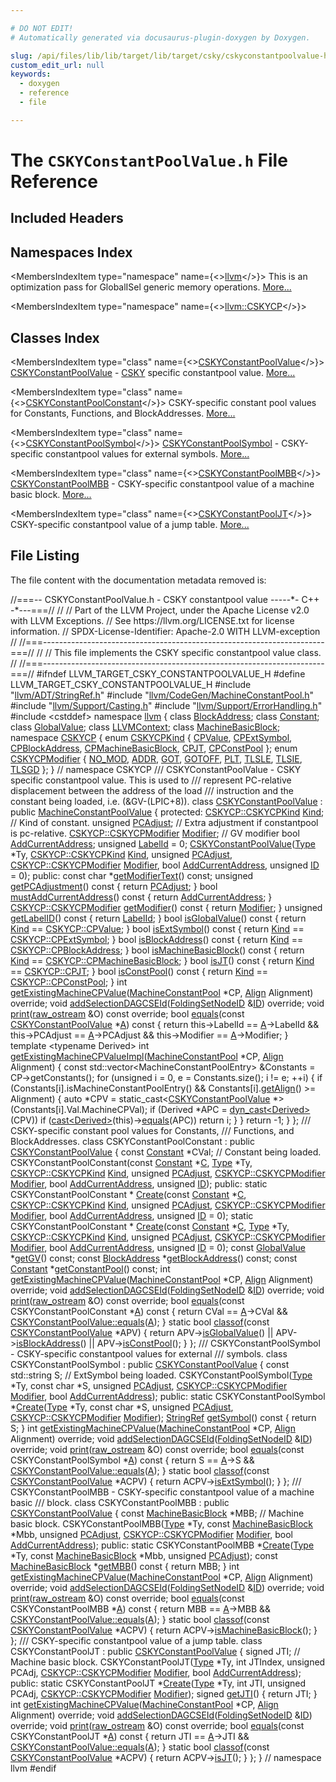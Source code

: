 ```yaml
---

# DO NOT EDIT!
# Automatically generated via docusaurus-plugin-doxygen by Doxygen.

slug: /api/files/lib/lib/target/lib/target/csky/cskyconstantpoolvalue-h
custom_edit_url: null
keywords:
  - doxygen
  - reference
  - file

---
```





# The `CSKYConstantPoolValue.h` File Reference

<DoxygenPage pluginConfig={pluginConfig}>



## Included Headers

<IncludesList>
<IncludesListItem
  filePath="llvm/ADT/StringRef.h"
  permalink="/docs/api/files/include/include/llvm/include/llvm/adt/stringref-h"
  isLocal="true" />
<IncludesListItem
  filePath="llvm/CodeGen/MachineConstantPool.h"
  permalink="/docs/api/files/include/include/llvm/include/llvm/codegen/machineconstantpool-h"
  isLocal="true" />
<IncludesListItem
  filePath="llvm/Support/Casting.h"
  permalink="/docs/api/files/include/include/llvm/include/llvm/support/casting-h"
  isLocal="true" />
<IncludesListItem
  filePath="llvm/Support/ErrorHandling.h"
  permalink="/docs/api/files/include/include/llvm/include/llvm/support/errorhandling-h"
  isLocal="true" />
<IncludesListItem
  filePath="cstddef"
  permalink=""
  isLocal="false" />
</IncludesList>

## Namespaces Index

<MembersIndex>

<MembersIndexItem
  type="namespace"
  name={<><a href="/docs/api/namespaces/llvm">llvm</a></>}>
This is an optimization pass for GlobalISel generic memory operations. <a href="/docs/api/namespaces/llvm/#details">More...</a>
</MembersIndexItem>

<MembersIndexItem
  type="namespace"
  name={<><a href="/docs/api/namespaces/llvm/cskycp">llvm::CSKYCP</a></>}>
</MembersIndexItem>

</MembersIndex>

## Classes Index

<MembersIndex>

<MembersIndexItem
  type="class"
  name={<><a href="/docs/api/classes/llvm/cskyconstantpoolvalue">CSKYConstantPoolValue</a></>}>
<a href="/docs/api/classes/llvm/cskyconstantpoolvalue">CSKYConstantPoolValue</a> - <a href="/docs/api/namespaces/llvm/csky">CSKY</a> specific constantpool value. <a href="/docs/api/classes/llvm/cskyconstantpoolvalue/#details">More...</a>
</MembersIndexItem>

<MembersIndexItem
  type="class"
  name={<><a href="/docs/api/classes/llvm/cskyconstantpoolconstant">CSKYConstantPoolConstant</a></>}>
CSKY-specific constant pool values for Constants, Functions, and BlockAddresses. <a href="/docs/api/classes/llvm/cskyconstantpoolconstant/#details">More...</a>
</MembersIndexItem>

<MembersIndexItem
  type="class"
  name={<><a href="/docs/api/classes/llvm/cskyconstantpoolsymbol">CSKYConstantPoolSymbol</a></>}>
<a href="/docs/api/classes/llvm/cskyconstantpoolsymbol">CSKYConstantPoolSymbol</a> - CSKY-specific constantpool values for external symbols. <a href="/docs/api/classes/llvm/cskyconstantpoolsymbol/#details">More...</a>
</MembersIndexItem>

<MembersIndexItem
  type="class"
  name={<><a href="/docs/api/classes/llvm/cskyconstantpoolmbb">CSKYConstantPoolMBB</a></>}>
<a href="/docs/api/classes/llvm/cskyconstantpoolmbb">CSKYConstantPoolMBB</a> - CSKY-specific constantpool value of a machine basic block. <a href="/docs/api/classes/llvm/cskyconstantpoolmbb/#details">More...</a>
</MembersIndexItem>

<MembersIndexItem
  type="class"
  name={<><a href="/docs/api/classes/llvm/cskyconstantpooljt">CSKYConstantPoolJT</a></>}>
CSKY-specific constantpool value of a jump table. <a href="/docs/api/classes/llvm/cskyconstantpooljt/#details">More...</a>
</MembersIndexItem>

</MembersIndex>


## File Listing

The file content with the documentation metadata removed is:

<ProgramListing>

<Link id="l00001" /><CodeLine lineNumber="1"><span class="doxyHighlightComment">//===-- CSKYConstantPoolValue.h - CSKY constantpool value -----&#42;- C++ -&#42;---===//</span></CodeLine>
<Link id="l00002" /><CodeLine lineNumber="2"><span class="doxyHighlightComment">//</span></CodeLine>
<Link id="l00003" /><CodeLine lineNumber="3"><span class="doxyHighlightComment">// Part of the LLVM Project, under the Apache License v2.0 with LLVM Exceptions.</span></CodeLine>
<Link id="l00004" /><CodeLine lineNumber="4"><span class="doxyHighlightComment">// See https://llvm.org/LICENSE.txt for license information.</span></CodeLine>
<Link id="l00005" /><CodeLine lineNumber="5"><span class="doxyHighlightComment">// SPDX-License-Identifier: Apache-2.0 WITH LLVM-exception</span></CodeLine>
<Link id="l00006" /><CodeLine lineNumber="6"><span class="doxyHighlightComment">//</span></CodeLine>
<Link id="l00007" /><CodeLine lineNumber="7"><span class="doxyHighlightComment">//===----------------------------------------------------------------------===//</span></CodeLine>
<Link id="l00008" /><CodeLine lineNumber="8"><span class="doxyHighlightComment">//</span></CodeLine>
<Link id="l00009" /><CodeLine lineNumber="9"><span class="doxyHighlightComment">// This file implements the CSKY specific constantpool value class.</span></CodeLine>
<Link id="l00010" /><CodeLine lineNumber="10"><span class="doxyHighlightComment">//</span></CodeLine>
<Link id="l00011" /><CodeLine lineNumber="11"><span class="doxyHighlightComment">//===----------------------------------------------------------------------===//</span></CodeLine>
<Link id="l00012" /><CodeLine lineNumber="12"></CodeLine>
<Link id="l00013" /><CodeLine lineNumber="13"><span class="doxyHighlightPreprocessor">#ifndef LLVM&#95;TARGET&#95;CSKY&#95;CONSTANTPOOLVALUE&#95;H</span></CodeLine>
<Link id="l00014" /><CodeLine lineNumber="14"><span class="doxyHighlightPreprocessor">#define LLVM&#95;TARGET&#95;CSKY&#95;CONSTANTPOOLVALUE&#95;H</span></CodeLine>
<Link id="l00015" /><CodeLine lineNumber="15"></CodeLine>
<Link id="l00016" /><CodeLine lineNumber="16"><span class="doxyHighlightPreprocessor">#include &quot;<a href="/docs/api/files/include/include/llvm/include/llvm/adt/stringref-h">llvm/ADT/StringRef.h</a>&quot;</span></CodeLine>
<Link id="l00017" /><CodeLine lineNumber="17"><span class="doxyHighlightPreprocessor">#include &quot;<a href="/docs/api/files/include/include/llvm/include/llvm/codegen/machineconstantpool-h">llvm/CodeGen/MachineConstantPool.h</a>&quot;</span></CodeLine>
<Link id="l00018" /><CodeLine lineNumber="18"><span class="doxyHighlightPreprocessor">#include &quot;<a href="/docs/api/files/include/include/llvm/include/llvm/support/casting-h">llvm/Support/Casting.h</a>&quot;</span></CodeLine>
<Link id="l00019" /><CodeLine lineNumber="19"><span class="doxyHighlightPreprocessor">#include &quot;<a href="/docs/api/files/include/include/llvm/include/llvm/support/errorhandling-h">llvm/Support/ErrorHandling.h</a>&quot;</span></CodeLine>
<Link id="l00020" /><CodeLine lineNumber="20"><span class="doxyHighlightPreprocessor">#include &lt;cstddef&gt;</span></CodeLine>
<Link id="l00021" /><CodeLine lineNumber="21"></CodeLine>
<Link id="l00022" /><CodeLine lineNumber="22"><span class="doxyHighlightKeyword">namespace </span><span class="doxyHighlight"><a href="/docs/api/namespaces/llvm">llvm</a> &#123;</span></CodeLine>
<Link id="l00023" /><CodeLine lineNumber="23"></CodeLine>
<Link id="l00024" /><CodeLine lineNumber="24"><span class="doxyHighlightKeyword">class </span><span class="doxyHighlight"><a href="/docs/api/classes/llvm/blockaddress">BlockAddress</a>;</span></CodeLine>
<Link id="l00025" /><CodeLine lineNumber="25"><span class="doxyHighlightKeyword">class </span><span class="doxyHighlight"><a href="/docs/api/classes/llvm/constant">Constant</a>;</span></CodeLine>
<Link id="l00026" /><CodeLine lineNumber="26"><span class="doxyHighlightKeyword">class </span><span class="doxyHighlight"><a href="/docs/api/classes/llvm/globalvalue">GlobalValue</a>;</span></CodeLine>
<Link id="l00027" /><CodeLine lineNumber="27"><span class="doxyHighlightKeyword">class </span><span class="doxyHighlight"><a href="/docs/api/classes/llvm/llvmcontext">LLVMContext</a>;</span></CodeLine>
<Link id="l00028" /><CodeLine lineNumber="28"><span class="doxyHighlightKeyword">class </span><span class="doxyHighlight"><a href="/docs/api/classes/llvm/machinebasicblock">MachineBasicBlock</a>;</span></CodeLine>
<Link id="l00029" /><CodeLine lineNumber="29"></CodeLine>
<Link id="l00030" /><CodeLine lineNumber="30" lineLink="/docs/api/namespaces/llvm/cskycp"><span class="doxyHighlightKeyword">namespace </span><span class="doxyHighlight"><a href="/docs/api/namespaces/llvm/cskycp">CSKYCP</a> &#123;</span></CodeLine>
<Link id="l00031" /><CodeLine lineNumber="31" lineLink="/docs/api/namespaces/llvm/cskycp/#a52910a7599c196a2a21a5fef5da46994"><span class="doxyHighlightKeyword">enum</span><span class="doxyHighlight"> <a href="/docs/api/namespaces/llvm/cskycp/#a52910a7599c196a2a21a5fef5da46994">CSKYCPKind</a> &#123;</span></CodeLine>
<Link id="l00032" /><CodeLine lineNumber="32" lineLink="/docs/api/namespaces/llvm/cskycp/#a52910a7599c196a2a21a5fef5da46994a04789ab67a1cddbbb789b02153814d85"><span class="doxyHighlight">  <a href="/docs/api/namespaces/llvm/cskycp/#a52910a7599c196a2a21a5fef5da46994a04789ab67a1cddbbb789b02153814d85">CPValue</a>,</span></CodeLine>
<Link id="l00033" /><CodeLine lineNumber="33" lineLink="/docs/api/namespaces/llvm/cskycp/#a52910a7599c196a2a21a5fef5da46994aec7b7a9c0ff58f51f3a82373053536ee"><span class="doxyHighlight">  <a href="/docs/api/namespaces/llvm/cskycp/#a52910a7599c196a2a21a5fef5da46994aec7b7a9c0ff58f51f3a82373053536ee">CPExtSymbol</a>,</span></CodeLine>
<Link id="l00034" /><CodeLine lineNumber="34" lineLink="/docs/api/namespaces/llvm/cskycp/#a52910a7599c196a2a21a5fef5da46994ab917d70fc1937db9603905f1ec1bb6ac"><span class="doxyHighlight">  <a href="/docs/api/namespaces/llvm/cskycp/#a52910a7599c196a2a21a5fef5da46994ab917d70fc1937db9603905f1ec1bb6ac">CPBlockAddress</a>,</span></CodeLine>
<Link id="l00035" /><CodeLine lineNumber="35" lineLink="/docs/api/namespaces/llvm/cskycp/#a52910a7599c196a2a21a5fef5da46994add82e3573eab3f64229820416db40224"><span class="doxyHighlight">  <a href="/docs/api/namespaces/llvm/cskycp/#a52910a7599c196a2a21a5fef5da46994add82e3573eab3f64229820416db40224">CPMachineBasicBlock</a>,</span></CodeLine>
<Link id="l00036" /><CodeLine lineNumber="36" lineLink="/docs/api/namespaces/llvm/cskycp/#a52910a7599c196a2a21a5fef5da46994a0994bb09ea1f60a124c61bdcb2f2e7c7"><span class="doxyHighlight">  <a href="/docs/api/namespaces/llvm/cskycp/#a52910a7599c196a2a21a5fef5da46994a0994bb09ea1f60a124c61bdcb2f2e7c7">CPJT</a>,</span></CodeLine>
<Link id="l00037" /><CodeLine lineNumber="37" lineLink="/docs/api/namespaces/llvm/cskycp/#a52910a7599c196a2a21a5fef5da46994a80797351072fb5a6a5a57cd61a65d923"><span class="doxyHighlight">  <a href="/docs/api/namespaces/llvm/cskycp/#a52910a7599c196a2a21a5fef5da46994a80797351072fb5a6a5a57cd61a65d923">CPConstPool</a></span></CodeLine>
<Link id="l00038" /><CodeLine lineNumber="38"><span class="doxyHighlight">&#125;;</span></CodeLine>
<Link id="l00039" /><CodeLine lineNumber="39"></CodeLine>
<Link id="l00040" /><CodeLine lineNumber="40" lineLink="/docs/api/namespaces/llvm/cskycp/#a4adf83f12fd4b32c53af26ac279ae9e4a11f72aa51db1915ad266a52e760f28af"><span class="doxyHighlightKeyword">enum</span><span class="doxyHighlight"> <a href="/docs/api/namespaces/llvm/cskycp/#a4adf83f12fd4b32c53af26ac279ae9e4">CSKYCPModifier</a> &#123; <a href="/docs/api/namespaces/llvm/cskycp/#a4adf83f12fd4b32c53af26ac279ae9e4ab42535f4f838187946d69d1113f7cd32">NO&#95;MOD</a>, <a href="/docs/api/namespaces/llvm/cskycp/#a4adf83f12fd4b32c53af26ac279ae9e4a11f72aa51db1915ad266a52e760f28af">ADDR</a>, <a href="/docs/api/namespaces/llvm/cskycp/#a4adf83f12fd4b32c53af26ac279ae9e4ae82a4118bf542c05ab38488e5b578ae1">GOT</a>, <a href="/docs/api/namespaces/llvm/cskycp/#a4adf83f12fd4b32c53af26ac279ae9e4a972b1bf03372caa6601f0a1b4903ae76">GOTOFF</a>, <a href="/docs/api/namespaces/llvm/cskycp/#a4adf83f12fd4b32c53af26ac279ae9e4a4534acdb80b394f5943dcc36c9704c9b">PLT</a>, <a href="/docs/api/namespaces/llvm/cskycp/#a4adf83f12fd4b32c53af26ac279ae9e4ae32b3dc690462147ec73186713977244">TLSLE</a>, <a href="/docs/api/namespaces/llvm/cskycp/#a4adf83f12fd4b32c53af26ac279ae9e4a200b54fa8d3a6ca97d345190f01a4087">TLSIE</a>, <a href="/docs/api/namespaces/llvm/cskycp/#a4adf83f12fd4b32c53af26ac279ae9e4a5c32b033a20299c57276476c5b7c73b9">TLSGD</a> &#125;;</span></CodeLine>
<Link id="l00041" /><CodeLine lineNumber="41"><span class="doxyHighlight">&#125; </span><span class="doxyHighlightComment">// namespace CSKYCP</span></CodeLine>
<Link id="l00042" /><CodeLine lineNumber="42"></CodeLine>
<Link id="l00043" /><CodeLine lineNumber="43"><span class="doxyHighlightComment">/// CSKYConstantPoolValue - CSKY specific constantpool value. This is used to</span></CodeLine>
<Link id="l00044" /><CodeLine lineNumber="44"><span class="doxyHighlightComment">/// represent PC-relative displacement between the address of the load</span></CodeLine>
<Link id="l00045" /><CodeLine lineNumber="45"><span class="doxyHighlightComment">/// instruction and the constant being loaded, i.e. (&amp;GV-(LPIC+8)).</span></CodeLine>
<Link id="l00046" /><CodeLine lineNumber="46" lineLink="/docs/api/classes/llvm/cskyconstantpoolvalue"><span class="doxyHighlightKeyword">class </span><span class="doxyHighlight"><a href="/docs/api/classes/llvm/cskyconstantpoolvalue/#a348e1e38604c1fc005a62ced08c6f583">CSKYConstantPoolValue</a> : </span><span class="doxyHighlightKeyword">public</span><span class="doxyHighlight"> <a href="/docs/api/classes/llvm/machineconstantpoolvalue/#ac688aad44da54c2262096a4b5c5891f4">MachineConstantPoolValue</a> &#123;</span></CodeLine>
<Link id="l00047" /><CodeLine lineNumber="47"><span class="doxyHighlightKeyword">protected</span><span class="doxyHighlight">:</span></CodeLine>
<Link id="l00048" /><CodeLine lineNumber="48" lineLink="/docs/api/classes/llvm/cskyconstantpoolvalue/#aa0ed825694c1cf82be7fe8b7aa3bc979"><span class="doxyHighlight">  <a href="/docs/api/namespaces/llvm/cskycp/#a52910a7599c196a2a21a5fef5da46994">CSKYCP::CSKYCPKind</a> <a href="/docs/api/classes/llvm/cskyconstantpoolvalue/#aa0ed825694c1cf82be7fe8b7aa3bc979">Kind</a>; </span><span class="doxyHighlightComment">// Kind of constant.</span></CodeLine>
<Link id="l00049" /><CodeLine lineNumber="49" lineLink="/docs/api/classes/llvm/cskyconstantpoolvalue/#a211fb7d504116ba5fb89bb4bc22a9070"><span class="doxyHighlight">  </span><span class="doxyHighlightKeywordType">unsigned</span><span class="doxyHighlight"> <a href="/docs/api/classes/llvm/cskyconstantpoolvalue/#a211fb7d504116ba5fb89bb4bc22a9070">PCAdjust</a>;       </span><span class="doxyHighlightComment">// Extra adjustment if constantpool is pc-relative.</span></CodeLine>
<Link id="l00050" /><CodeLine lineNumber="50" lineLink="/docs/api/classes/llvm/cskyconstantpoolvalue/#ad365afc92ba12f354616fd0033708911"><span class="doxyHighlight">  <a href="/docs/api/namespaces/llvm/cskycp/#a4adf83f12fd4b32c53af26ac279ae9e4">CSKYCP::CSKYCPModifier</a> <a href="/docs/api/classes/llvm/cskyconstantpoolvalue/#ad365afc92ba12f354616fd0033708911">Modifier</a>; </span><span class="doxyHighlightComment">// GV modifier</span></CodeLine>
<Link id="l00051" /><CodeLine lineNumber="51" lineLink="/docs/api/classes/llvm/cskyconstantpoolvalue/#afb3479a63947179467405781072aff1f"><span class="doxyHighlight">  </span><span class="doxyHighlightKeywordType">bool</span><span class="doxyHighlight"> <a href="/docs/api/classes/llvm/cskyconstantpoolvalue/#afb3479a63947179467405781072aff1f">AddCurrentAddress</a>;</span></CodeLine>
<Link id="l00052" /><CodeLine lineNumber="52"></CodeLine>
<Link id="l00053" /><CodeLine lineNumber="53" lineLink="/docs/api/classes/llvm/cskyconstantpoolvalue/#a412a536ed94670c0525c04408ffd7d3c"><span class="doxyHighlight">  </span><span class="doxyHighlightKeywordType">unsigned</span><span class="doxyHighlight"> <a href="/docs/api/classes/llvm/cskyconstantpoolvalue/#a412a536ed94670c0525c04408ffd7d3c">LabelId</a> = 0;</span></CodeLine>
<Link id="l00054" /><CodeLine lineNumber="54"></CodeLine>
<Link id="l00055" /><CodeLine lineNumber="55"><span class="doxyHighlight">  <a href="/docs/api/classes/llvm/cskyconstantpoolvalue/#a348e1e38604c1fc005a62ced08c6f583">CSKYConstantPoolValue</a>(<a href="/docs/api/classes/llvm/type">Type</a> &#42;Ty, <a href="/docs/api/namespaces/llvm/cskycp/#a52910a7599c196a2a21a5fef5da46994">CSKYCP::CSKYCPKind</a> <a href="/docs/api/classes/llvm/cskyconstantpoolvalue/#aa0ed825694c1cf82be7fe8b7aa3bc979">Kind</a>, </span><span class="doxyHighlightKeywordType">unsigned</span><span class="doxyHighlight"> <a href="/docs/api/classes/llvm/cskyconstantpoolvalue/#a211fb7d504116ba5fb89bb4bc22a9070">PCAdjust</a>,</span></CodeLine>
<Link id="l00056" /><CodeLine lineNumber="56"><span class="doxyHighlight">                        <a href="/docs/api/namespaces/llvm/cskycp/#a4adf83f12fd4b32c53af26ac279ae9e4">CSKYCP::CSKYCPModifier</a> <a href="/docs/api/classes/llvm/cskyconstantpoolvalue/#ad365afc92ba12f354616fd0033708911">Modifier</a>, </span><span class="doxyHighlightKeywordType">bool</span><span class="doxyHighlight"> <a href="/docs/api/classes/llvm/cskyconstantpoolvalue/#afb3479a63947179467405781072aff1f">AddCurrentAddress</a>,</span></CodeLine>
<Link id="l00057" /><CodeLine lineNumber="57"><span class="doxyHighlight">                        </span><span class="doxyHighlightKeywordType">unsigned</span><span class="doxyHighlight"> <a href="/docs/api/namespaces/llvm/callingconv/#abdf8cf606905c10634e831390981b0ed">ID</a> = 0);</span></CodeLine>
<Link id="l00058" /><CodeLine lineNumber="58"></CodeLine>
<Link id="l00059" /><CodeLine lineNumber="59"><span class="doxyHighlightKeyword">public</span><span class="doxyHighlight">:</span></CodeLine>
<Link id="l00060" /><CodeLine lineNumber="60"><span class="doxyHighlight">  </span><span class="doxyHighlightKeyword">const</span><span class="doxyHighlight"> </span><span class="doxyHighlightKeywordType">char</span><span class="doxyHighlight"> &#42;<a href="/docs/api/classes/llvm/cskyconstantpoolvalue/#af4fd0e484744e9d1c45a041913485d0b">getModifierText</a>() </span><span class="doxyHighlightKeyword">const</span><span class="doxyHighlight">;</span></CodeLine>
<Link id="l00061" /><CodeLine lineNumber="61" lineLink="/docs/api/classes/llvm/cskyconstantpoolvalue/#a7839898462d8df92936bf15046938a2e"><span class="doxyHighlight">  </span><span class="doxyHighlightKeywordType">unsigned</span><span class="doxyHighlight"> <a href="/docs/api/classes/llvm/cskyconstantpoolvalue/#a7839898462d8df92936bf15046938a2e">getPCAdjustment</a>()</span><span class="doxyHighlightKeyword"> const </span><span class="doxyHighlight">&#123; </span><span class="doxyHighlightKeywordFlow">return</span><span class="doxyHighlight"> <a href="/docs/api/classes/llvm/cskyconstantpoolvalue/#a211fb7d504116ba5fb89bb4bc22a9070">PCAdjust</a>; &#125;</span></CodeLine>
<Link id="l00062" /><CodeLine lineNumber="62" lineLink="/docs/api/classes/llvm/cskyconstantpoolvalue/#a808fffee806197862bff1754199e15ad"><span class="doxyHighlight">  </span><span class="doxyHighlightKeywordType">bool</span><span class="doxyHighlight"> <a href="/docs/api/classes/llvm/cskyconstantpoolvalue/#a808fffee806197862bff1754199e15ad">mustAddCurrentAddress</a>()</span><span class="doxyHighlightKeyword"> const </span><span class="doxyHighlight">&#123; </span><span class="doxyHighlightKeywordFlow">return</span><span class="doxyHighlight"> <a href="/docs/api/classes/llvm/cskyconstantpoolvalue/#afb3479a63947179467405781072aff1f">AddCurrentAddress</a>; &#125;</span></CodeLine>
<Link id="l00063" /><CodeLine lineNumber="63" lineLink="/docs/api/classes/llvm/cskyconstantpoolvalue/#ae788b24d3fa905bf2ad8e3ec0eb786d8"><span class="doxyHighlight">  <a href="/docs/api/namespaces/llvm/cskycp/#a4adf83f12fd4b32c53af26ac279ae9e4">CSKYCP::CSKYCPModifier</a> <a href="/docs/api/classes/llvm/cskyconstantpoolvalue/#ae788b24d3fa905bf2ad8e3ec0eb786d8">getModifier</a>()</span><span class="doxyHighlightKeyword"> const </span><span class="doxyHighlight">&#123; </span><span class="doxyHighlightKeywordFlow">return</span><span class="doxyHighlight"> <a href="/docs/api/classes/llvm/cskyconstantpoolvalue/#ad365afc92ba12f354616fd0033708911">Modifier</a>; &#125;</span></CodeLine>
<Link id="l00064" /><CodeLine lineNumber="64" lineLink="/docs/api/classes/llvm/cskyconstantpoolvalue/#a2f3313e4bb821e24fdfa7cfa8036633a"><span class="doxyHighlight">  </span><span class="doxyHighlightKeywordType">unsigned</span><span class="doxyHighlight"> <a href="/docs/api/classes/llvm/cskyconstantpoolvalue/#a2f3313e4bb821e24fdfa7cfa8036633a">getLabelID</a>()</span><span class="doxyHighlightKeyword"> const </span><span class="doxyHighlight">&#123; </span><span class="doxyHighlightKeywordFlow">return</span><span class="doxyHighlight"> <a href="/docs/api/classes/llvm/cskyconstantpoolvalue/#a412a536ed94670c0525c04408ffd7d3c">LabelId</a>; &#125;</span></CodeLine>
<Link id="l00065" /><CodeLine lineNumber="65"></CodeLine>
<Link id="l00066" /><CodeLine lineNumber="66" lineLink="/docs/api/classes/llvm/cskyconstantpoolvalue/#a20df957b6f27461dfaaa049051b54e25"><span class="doxyHighlight">  </span><span class="doxyHighlightKeywordType">bool</span><span class="doxyHighlight"> <a href="/docs/api/classes/llvm/cskyconstantpoolvalue/#a20df957b6f27461dfaaa049051b54e25">isGlobalValue</a>()</span><span class="doxyHighlightKeyword"> const </span><span class="doxyHighlight">&#123; </span><span class="doxyHighlightKeywordFlow">return</span><span class="doxyHighlight"> <a href="/docs/api/classes/llvm/cskyconstantpoolvalue/#aa0ed825694c1cf82be7fe8b7aa3bc979">Kind</a> == <a href="/docs/api/namespaces/llvm/cskycp/#a52910a7599c196a2a21a5fef5da46994a04789ab67a1cddbbb789b02153814d85">CSKYCP::CPValue</a>; &#125;</span></CodeLine>
<Link id="l00067" /><CodeLine lineNumber="67" lineLink="/docs/api/classes/llvm/cskyconstantpoolvalue/#af3293b45579bcf5442aeaa327c72bdb0"><span class="doxyHighlight">  </span><span class="doxyHighlightKeywordType">bool</span><span class="doxyHighlight"> <a href="/docs/api/classes/llvm/cskyconstantpoolvalue/#af3293b45579bcf5442aeaa327c72bdb0">isExtSymbol</a>()</span><span class="doxyHighlightKeyword"> const </span><span class="doxyHighlight">&#123; </span><span class="doxyHighlightKeywordFlow">return</span><span class="doxyHighlight"> <a href="/docs/api/classes/llvm/cskyconstantpoolvalue/#aa0ed825694c1cf82be7fe8b7aa3bc979">Kind</a> == <a href="/docs/api/namespaces/llvm/cskycp/#a52910a7599c196a2a21a5fef5da46994aec7b7a9c0ff58f51f3a82373053536ee">CSKYCP::CPExtSymbol</a>; &#125;</span></CodeLine>
<Link id="l00068" /><CodeLine lineNumber="68" lineLink="/docs/api/classes/llvm/cskyconstantpoolvalue/#a85c4a55953fe7d6e4a59cda261a2e500"><span class="doxyHighlight">  </span><span class="doxyHighlightKeywordType">bool</span><span class="doxyHighlight"> <a href="/docs/api/classes/llvm/cskyconstantpoolvalue/#a85c4a55953fe7d6e4a59cda261a2e500">isBlockAddress</a>()</span><span class="doxyHighlightKeyword"> const </span><span class="doxyHighlight">&#123; </span><span class="doxyHighlightKeywordFlow">return</span><span class="doxyHighlight"> <a href="/docs/api/classes/llvm/cskyconstantpoolvalue/#aa0ed825694c1cf82be7fe8b7aa3bc979">Kind</a> == <a href="/docs/api/namespaces/llvm/cskycp/#a52910a7599c196a2a21a5fef5da46994ab917d70fc1937db9603905f1ec1bb6ac">CSKYCP::CPBlockAddress</a>; &#125;</span></CodeLine>
<Link id="l00069" /><CodeLine lineNumber="69" lineLink="/docs/api/classes/llvm/cskyconstantpoolvalue/#a1e80f3fe8022c9ac777591115ae2c637"><span class="doxyHighlight">  </span><span class="doxyHighlightKeywordType">bool</span><span class="doxyHighlight"> <a href="/docs/api/classes/llvm/cskyconstantpoolvalue/#a1e80f3fe8022c9ac777591115ae2c637">isMachineBasicBlock</a>()</span><span class="doxyHighlightKeyword"> const </span><span class="doxyHighlight">&#123;</span></CodeLine>
<Link id="l00070" /><CodeLine lineNumber="70"><span class="doxyHighlight">    </span><span class="doxyHighlightKeywordFlow">return</span><span class="doxyHighlight"> <a href="/docs/api/classes/llvm/cskyconstantpoolvalue/#aa0ed825694c1cf82be7fe8b7aa3bc979">Kind</a> == <a href="/docs/api/namespaces/llvm/cskycp/#a52910a7599c196a2a21a5fef5da46994add82e3573eab3f64229820416db40224">CSKYCP::CPMachineBasicBlock</a>;</span></CodeLine>
<Link id="l00071" /><CodeLine lineNumber="71"><span class="doxyHighlight">  &#125;</span></CodeLine>
<Link id="l00072" /><CodeLine lineNumber="72" lineLink="/docs/api/classes/llvm/cskyconstantpoolvalue/#ae9b08a58608aba96ea9ae32a576d0879"><span class="doxyHighlight">  </span><span class="doxyHighlightKeywordType">bool</span><span class="doxyHighlight"> <a href="/docs/api/classes/llvm/cskyconstantpoolvalue/#ae9b08a58608aba96ea9ae32a576d0879">isJT</a>()</span><span class="doxyHighlightKeyword"> const </span><span class="doxyHighlight">&#123; </span><span class="doxyHighlightKeywordFlow">return</span><span class="doxyHighlight"> <a href="/docs/api/classes/llvm/cskyconstantpoolvalue/#aa0ed825694c1cf82be7fe8b7aa3bc979">Kind</a> == <a href="/docs/api/namespaces/llvm/cskycp/#a52910a7599c196a2a21a5fef5da46994a0994bb09ea1f60a124c61bdcb2f2e7c7">CSKYCP::CPJT</a>; &#125;</span></CodeLine>
<Link id="l00073" /><CodeLine lineNumber="73" lineLink="/docs/api/classes/llvm/cskyconstantpoolvalue/#a88a221eca9e924088e27ce657d809778"><span class="doxyHighlight">  </span><span class="doxyHighlightKeywordType">bool</span><span class="doxyHighlight"> <a href="/docs/api/classes/llvm/cskyconstantpoolvalue/#a88a221eca9e924088e27ce657d809778">isConstPool</a>()</span><span class="doxyHighlightKeyword"> const </span><span class="doxyHighlight">&#123; </span><span class="doxyHighlightKeywordFlow">return</span><span class="doxyHighlight"> <a href="/docs/api/classes/llvm/cskyconstantpoolvalue/#aa0ed825694c1cf82be7fe8b7aa3bc979">Kind</a> == <a href="/docs/api/namespaces/llvm/cskycp/#a52910a7599c196a2a21a5fef5da46994a80797351072fb5a6a5a57cd61a65d923">CSKYCP::CPConstPool</a>; &#125;</span></CodeLine>
<Link id="l00074" /><CodeLine lineNumber="74"></CodeLine>
<Link id="l00075" /><CodeLine lineNumber="75"><span class="doxyHighlight">  </span><span class="doxyHighlightKeywordType">int</span><span class="doxyHighlight"> <a href="/docs/api/classes/llvm/cskyconstantpoolvalue/#afc480159ebebc2b1dafff702e3d0f44c">getExistingMachineCPValue</a>(<a href="/docs/api/classes/llvm/machineconstantpool">MachineConstantPool</a> &#42;CP,</span></CodeLine>
<Link id="l00076" /><CodeLine lineNumber="76"><span class="doxyHighlight">                                <a href="/docs/api/structs/llvm/align">Align</a> Alignment) </span><span class="doxyHighlightKeyword">override</span><span class="doxyHighlight">;</span></CodeLine>
<Link id="l00077" /><CodeLine lineNumber="77"></CodeLine>
<Link id="l00078" /><CodeLine lineNumber="78"><span class="doxyHighlight">  </span><span class="doxyHighlightKeywordType">void</span><span class="doxyHighlight"> <a href="/docs/api/classes/llvm/cskyconstantpoolvalue/#ac2dce8ece8c4b01f78f80f643036681c">addSelectionDAGCSEId</a>(<a href="/docs/api/classes/llvm/foldingsetnodeid">FoldingSetNodeID</a> &amp;<a href="/docs/api/namespaces/llvm/callingconv/#abdf8cf606905c10634e831390981b0ed">ID</a>) </span><span class="doxyHighlightKeyword">override</span><span class="doxyHighlight">;</span></CodeLine>
<Link id="l00079" /><CodeLine lineNumber="79"></CodeLine>
<Link id="l00080" /><CodeLine lineNumber="80"><span class="doxyHighlight">  </span><span class="doxyHighlightKeywordType">void</span><span class="doxyHighlight"> <a href="/docs/api/classes/llvm/cskyconstantpoolvalue/#a310e47e5146eaa80264533a27084604d">print</a>(<a href="/docs/api/classes/llvm/raw-ostream">raw&#95;ostream</a> &amp;O) </span><span class="doxyHighlightKeyword">const override</span><span class="doxyHighlight">;</span></CodeLine>
<Link id="l00081" /><CodeLine lineNumber="81"></CodeLine>
<Link id="l00082" /><CodeLine lineNumber="82" lineLink="/docs/api/classes/llvm/cskyconstantpoolvalue/#a3f2211770c225a59cad39f4621a24404"><span class="doxyHighlight">  </span><span class="doxyHighlightKeywordType">bool</span><span class="doxyHighlight"> <a href="/docs/api/classes/llvm/cskyconstantpoolvalue/#a3f2211770c225a59cad39f4621a24404">equals</a>(</span><span class="doxyHighlightKeyword">const</span><span class="doxyHighlight"> <a href="/docs/api/classes/llvm/cskyconstantpoolvalue/#a348e1e38604c1fc005a62ced08c6f583">CSKYConstantPoolValue</a> &#42;<a href="/docs/api/files/lib/lib/ir/builtingcs-cpp/#a2e38c85003a042421cde1647632d0b72">A</a>)</span><span class="doxyHighlightKeyword"> const </span><span class="doxyHighlight">&#123;</span></CodeLine>
<Link id="l00083" /><CodeLine lineNumber="83"><span class="doxyHighlight">    </span><span class="doxyHighlightKeywordFlow">return</span><span class="doxyHighlight"> this-&gt;LabelId == <a href="/docs/api/files/lib/lib/ir/builtingcs-cpp/#a2e38c85003a042421cde1647632d0b72">A</a>-&gt;LabelId &amp;&amp; this-&gt;PCAdjust == <a href="/docs/api/files/lib/lib/ir/builtingcs-cpp/#a2e38c85003a042421cde1647632d0b72">A</a>-&gt;PCAdjust &amp;&amp;</span></CodeLine>
<Link id="l00084" /><CodeLine lineNumber="84"><span class="doxyHighlight">           this-&gt;Modifier == <a href="/docs/api/files/lib/lib/ir/builtingcs-cpp/#a2e38c85003a042421cde1647632d0b72">A</a>-&gt;Modifier;</span></CodeLine>
<Link id="l00085" /><CodeLine lineNumber="85"><span class="doxyHighlight">  &#125;</span></CodeLine>
<Link id="l00086" /><CodeLine lineNumber="86"></CodeLine>
<Link id="l00087" /><CodeLine lineNumber="87"><span class="doxyHighlight">  </span><span class="doxyHighlightKeyword">template</span><span class="doxyHighlight"> &lt;</span><span class="doxyHighlightKeyword">typename</span><span class="doxyHighlight"> Derived&gt;</span></CodeLine>
<Link id="l00088" /><CodeLine lineNumber="88" lineLink="/docs/api/classes/llvm/cskyconstantpoolvalue/#a7f59aeed19f66ec8099052e3aa47c9c9"><span class="doxyHighlight">  </span><span class="doxyHighlightKeywordType">int</span><span class="doxyHighlight"> <a href="/docs/api/classes/llvm/cskyconstantpoolvalue/#a7f59aeed19f66ec8099052e3aa47c9c9">getExistingMachineCPValueImpl</a>(<a href="/docs/api/classes/llvm/machineconstantpool">MachineConstantPool</a> &#42;CP, <a href="/docs/api/structs/llvm/align">Align</a> Alignment) &#123;</span></CodeLine>
<Link id="l00089" /><CodeLine lineNumber="89"><span class="doxyHighlight">    </span><span class="doxyHighlightKeyword">const</span><span class="doxyHighlight"> std::vector&lt;MachineConstantPoolEntry&gt; &amp;Constants = CP-&gt;getConstants();</span></CodeLine>
<Link id="l00090" /><CodeLine lineNumber="90"><span class="doxyHighlight">    </span><span class="doxyHighlightKeywordFlow">for</span><span class="doxyHighlight"> (</span><span class="doxyHighlightKeywordType">unsigned</span><span class="doxyHighlight"> i = 0, e = Constants.size(); i != e; ++i) &#123;</span></CodeLine>
<Link id="l00091" /><CodeLine lineNumber="91"><span class="doxyHighlight">      </span><span class="doxyHighlightKeywordFlow">if</span><span class="doxyHighlight"> (Constants&#91;i&#93;.isMachineConstantPoolEntry() &amp;&amp;</span></CodeLine>
<Link id="l00092" /><CodeLine lineNumber="92"><span class="doxyHighlight">          Constants&#91;i&#93;.<a href="/docs/api/namespaces/llvm/#a44361e635fd7461e3a8eeb7fc9ad4f04">getAlign</a>() &gt;= Alignment) &#123;</span></CodeLine>
<Link id="l00093" /><CodeLine lineNumber="93"><span class="doxyHighlight">        </span><span class="doxyHighlightKeyword">auto</span><span class="doxyHighlight"> &#42;CPV =</span></CodeLine>
<Link id="l00094" /><CodeLine lineNumber="94"><span class="doxyHighlight">            </span><span class="doxyHighlightKeyword">static&#95;cast&lt;</span><span class="doxyHighlight"><a href="/docs/api/classes/llvm/cskyconstantpoolvalue/#a348e1e38604c1fc005a62ced08c6f583">CSKYConstantPoolValue</a> &#42;</span><span class="doxyHighlightKeyword">&gt;</span><span class="doxyHighlight">(Constants&#91;i&#93;.Val.MachineCPVal);</span></CodeLine>
<Link id="l00095" /><CodeLine lineNumber="95"><span class="doxyHighlight">        </span><span class="doxyHighlightKeywordFlow">if</span><span class="doxyHighlight"> (Derived &#42;APC = <a href="/docs/api/namespaces/llvm/#a22eeee01734061ac1b31ccd994c49eef">dyn&#95;cast&lt;Derived&gt;</a>(CPV))</span></CodeLine>
<Link id="l00096" /><CodeLine lineNumber="96"><span class="doxyHighlight">          </span><span class="doxyHighlightKeywordFlow">if</span><span class="doxyHighlight"> (<a href="/docs/api/namespaces/llvm/#ac4fc845f5ed92de63cd4474f128f5fc5">cast&lt;Derived&gt;</a>(</span><span class="doxyHighlightKeyword">this</span><span class="doxyHighlight">)-&gt;<a href="/docs/api/classes/llvm/cskyconstantpoolvalue/#a3f2211770c225a59cad39f4621a24404">equals</a>(APC))</span></CodeLine>
<Link id="l00097" /><CodeLine lineNumber="97"><span class="doxyHighlight">            </span><span class="doxyHighlightKeywordFlow">return</span><span class="doxyHighlight"> i;</span></CodeLine>
<Link id="l00098" /><CodeLine lineNumber="98"><span class="doxyHighlight">      &#125;</span></CodeLine>
<Link id="l00099" /><CodeLine lineNumber="99"><span class="doxyHighlight">    &#125;</span></CodeLine>
<Link id="l00100" /><CodeLine lineNumber="100"></CodeLine>
<Link id="l00101" /><CodeLine lineNumber="101"><span class="doxyHighlight">    </span><span class="doxyHighlightKeywordFlow">return</span><span class="doxyHighlight"> -1;</span></CodeLine>
<Link id="l00102" /><CodeLine lineNumber="102"><span class="doxyHighlight">  &#125;</span></CodeLine>
<Link id="l00103" /><CodeLine lineNumber="103"><span class="doxyHighlight">&#125;;</span></CodeLine>
<Link id="l00104" /><CodeLine lineNumber="104"></CodeLine>
<Link id="l00105" /><CodeLine lineNumber="105"><span class="doxyHighlightComment">/// CSKY-specific constant pool values for Constants,</span></CodeLine>
<Link id="l00106" /><CodeLine lineNumber="106"><span class="doxyHighlightComment">/// Functions, and BlockAddresses.</span></CodeLine>
<Link id="l00107" /><CodeLine lineNumber="107" lineLink="/docs/api/classes/llvm/cskyconstantpoolconstant"><span class="doxyHighlightKeyword">class </span><span class="doxyHighlight">CSKYConstantPoolConstant : </span><span class="doxyHighlightKeyword">public</span><span class="doxyHighlight"> <a href="/docs/api/classes/llvm/cskyconstantpoolvalue/#a348e1e38604c1fc005a62ced08c6f583">CSKYConstantPoolValue</a> &#123;</span></CodeLine>
<Link id="l00108" /><CodeLine lineNumber="108"><span class="doxyHighlight">  </span><span class="doxyHighlightKeyword">const</span><span class="doxyHighlight"> <a href="/docs/api/classes/llvm/constant">Constant</a> &#42;CVal; </span><span class="doxyHighlightComment">// Constant being loaded.</span></CodeLine>
<Link id="l00109" /><CodeLine lineNumber="109"></CodeLine>
<Link id="l00110" /><CodeLine lineNumber="110"><span class="doxyHighlight">  CSKYConstantPoolConstant(</span><span class="doxyHighlightKeyword">const</span><span class="doxyHighlight"> <a href="/docs/api/classes/llvm/constant">Constant</a> &#42;<a href="/docs/api/namespaces/llvm/callingconv/#ac6aa1387c4375260e2468eb5a77fdb4cafd841a49aec1539bc88abc8ff9e170fb">C</a>, <a href="/docs/api/classes/llvm/type">Type</a> &#42;Ty, <a href="/docs/api/namespaces/llvm/cskycp/#a52910a7599c196a2a21a5fef5da46994">CSKYCP::CSKYCPKind</a> <a href="/docs/api/classes/llvm/cskyconstantpoolvalue/#aa0ed825694c1cf82be7fe8b7aa3bc979">Kind</a>,</span></CodeLine>
<Link id="l00111" /><CodeLine lineNumber="111"><span class="doxyHighlight">                           </span><span class="doxyHighlightKeywordType">unsigned</span><span class="doxyHighlight"> <a href="/docs/api/classes/llvm/cskyconstantpoolvalue/#a211fb7d504116ba5fb89bb4bc22a9070">PCAdjust</a>, <a href="/docs/api/namespaces/llvm/cskycp/#a4adf83f12fd4b32c53af26ac279ae9e4">CSKYCP::CSKYCPModifier</a> <a href="/docs/api/classes/llvm/cskyconstantpoolvalue/#ad365afc92ba12f354616fd0033708911">Modifier</a>,</span></CodeLine>
<Link id="l00112" /><CodeLine lineNumber="112"><span class="doxyHighlight">                           </span><span class="doxyHighlightKeywordType">bool</span><span class="doxyHighlight"> <a href="/docs/api/classes/llvm/cskyconstantpoolvalue/#afb3479a63947179467405781072aff1f">AddCurrentAddress</a>, </span><span class="doxyHighlightKeywordType">unsigned</span><span class="doxyHighlight"> <a href="/docs/api/namespaces/llvm/callingconv/#abdf8cf606905c10634e831390981b0ed">ID</a>);</span></CodeLine>
<Link id="l00113" /><CodeLine lineNumber="113"></CodeLine>
<Link id="l00114" /><CodeLine lineNumber="114"><span class="doxyHighlightKeyword">public</span><span class="doxyHighlight">:</span></CodeLine>
<Link id="l00115" /><CodeLine lineNumber="115"><span class="doxyHighlight">  </span><span class="doxyHighlightKeyword">static</span><span class="doxyHighlight"> CSKYConstantPoolConstant &#42;</span></CodeLine>
<Link id="l00116" /><CodeLine lineNumber="116"><span class="doxyHighlight">  <a href="/docs/api/classes/llvm/cskyconstantpoolconstant/#ad2e7328dbae8591003a3f42d049754b5">Create</a>(</span><span class="doxyHighlightKeyword">const</span><span class="doxyHighlight"> <a href="/docs/api/classes/llvm/constant">Constant</a> &#42;<a href="/docs/api/namespaces/llvm/callingconv/#ac6aa1387c4375260e2468eb5a77fdb4cafd841a49aec1539bc88abc8ff9e170fb">C</a>, <a href="/docs/api/namespaces/llvm/cskycp/#a52910a7599c196a2a21a5fef5da46994">CSKYCP::CSKYCPKind</a> <a href="/docs/api/classes/llvm/cskyconstantpoolvalue/#aa0ed825694c1cf82be7fe8b7aa3bc979">Kind</a>, </span><span class="doxyHighlightKeywordType">unsigned</span><span class="doxyHighlight"> <a href="/docs/api/classes/llvm/cskyconstantpoolvalue/#a211fb7d504116ba5fb89bb4bc22a9070">PCAdjust</a>,</span></CodeLine>
<Link id="l00117" /><CodeLine lineNumber="117"><span class="doxyHighlight">         <a href="/docs/api/namespaces/llvm/cskycp/#a4adf83f12fd4b32c53af26ac279ae9e4">CSKYCP::CSKYCPModifier</a> <a href="/docs/api/classes/llvm/cskyconstantpoolvalue/#ad365afc92ba12f354616fd0033708911">Modifier</a>, </span><span class="doxyHighlightKeywordType">bool</span><span class="doxyHighlight"> <a href="/docs/api/classes/llvm/cskyconstantpoolvalue/#afb3479a63947179467405781072aff1f">AddCurrentAddress</a>,</span></CodeLine>
<Link id="l00118" /><CodeLine lineNumber="118"><span class="doxyHighlight">         </span><span class="doxyHighlightKeywordType">unsigned</span><span class="doxyHighlight"> <a href="/docs/api/namespaces/llvm/callingconv/#abdf8cf606905c10634e831390981b0ed">ID</a> = 0);</span></CodeLine>
<Link id="l00119" /><CodeLine lineNumber="119"><span class="doxyHighlight">  </span><span class="doxyHighlightKeyword">static</span><span class="doxyHighlight"> CSKYConstantPoolConstant &#42;</span></CodeLine>
<Link id="l00120" /><CodeLine lineNumber="120"><span class="doxyHighlight">  <a href="/docs/api/classes/llvm/cskyconstantpoolconstant/#ad2e7328dbae8591003a3f42d049754b5">Create</a>(</span><span class="doxyHighlightKeyword">const</span><span class="doxyHighlight"> <a href="/docs/api/classes/llvm/constant">Constant</a> &#42;<a href="/docs/api/namespaces/llvm/callingconv/#ac6aa1387c4375260e2468eb5a77fdb4cafd841a49aec1539bc88abc8ff9e170fb">C</a>, <a href="/docs/api/classes/llvm/type">Type</a> &#42;Ty, <a href="/docs/api/namespaces/llvm/cskycp/#a52910a7599c196a2a21a5fef5da46994">CSKYCP::CSKYCPKind</a> <a href="/docs/api/classes/llvm/cskyconstantpoolvalue/#aa0ed825694c1cf82be7fe8b7aa3bc979">Kind</a>,</span></CodeLine>
<Link id="l00121" /><CodeLine lineNumber="121"><span class="doxyHighlight">         </span><span class="doxyHighlightKeywordType">unsigned</span><span class="doxyHighlight"> <a href="/docs/api/classes/llvm/cskyconstantpoolvalue/#a211fb7d504116ba5fb89bb4bc22a9070">PCAdjust</a>, <a href="/docs/api/namespaces/llvm/cskycp/#a4adf83f12fd4b32c53af26ac279ae9e4">CSKYCP::CSKYCPModifier</a> <a href="/docs/api/classes/llvm/cskyconstantpoolvalue/#ad365afc92ba12f354616fd0033708911">Modifier</a>,</span></CodeLine>
<Link id="l00122" /><CodeLine lineNumber="122"><span class="doxyHighlight">         </span><span class="doxyHighlightKeywordType">bool</span><span class="doxyHighlight"> <a href="/docs/api/classes/llvm/cskyconstantpoolvalue/#afb3479a63947179467405781072aff1f">AddCurrentAddress</a>, </span><span class="doxyHighlightKeywordType">unsigned</span><span class="doxyHighlight"> <a href="/docs/api/namespaces/llvm/callingconv/#abdf8cf606905c10634e831390981b0ed">ID</a> = 0);</span></CodeLine>
<Link id="l00123" /><CodeLine lineNumber="123"><span class="doxyHighlight">  </span><span class="doxyHighlightKeyword">const</span><span class="doxyHighlight"> <a href="/docs/api/classes/llvm/globalvalue">GlobalValue</a> &#42;<a href="/docs/api/classes/llvm/cskyconstantpoolconstant/#a49bfb7d119e43a691ef2e139597370e9">getGV</a>() </span><span class="doxyHighlightKeyword">const</span><span class="doxyHighlight">;</span></CodeLine>
<Link id="l00124" /><CodeLine lineNumber="124"><span class="doxyHighlight">  </span><span class="doxyHighlightKeyword">const</span><span class="doxyHighlight"> <a href="/docs/api/classes/llvm/blockaddress">BlockAddress</a> &#42;<a href="/docs/api/classes/llvm/cskyconstantpoolconstant/#ae6f4c0132b8d27ccc8fb80f53e312d09">getBlockAddress</a>() </span><span class="doxyHighlightKeyword">const</span><span class="doxyHighlight">;</span></CodeLine>
<Link id="l00125" /><CodeLine lineNumber="125"><span class="doxyHighlight">  </span><span class="doxyHighlightKeyword">const</span><span class="doxyHighlight"> <a href="/docs/api/classes/llvm/constant">Constant</a> &#42;<a href="/docs/api/classes/llvm/cskyconstantpoolconstant/#ae7bb2f89025ff938dbf3809d5aa7796c">getConstantPool</a>() </span><span class="doxyHighlightKeyword">const</span><span class="doxyHighlight">;</span></CodeLine>
<Link id="l00126" /><CodeLine lineNumber="126"></CodeLine>
<Link id="l00127" /><CodeLine lineNumber="127"><span class="doxyHighlight">  </span><span class="doxyHighlightKeywordType">int</span><span class="doxyHighlight"> <a href="/docs/api/classes/llvm/cskyconstantpoolconstant/#a85cfa254656ea195455c3ec355dcc72d">getExistingMachineCPValue</a>(<a href="/docs/api/classes/llvm/machineconstantpool">MachineConstantPool</a> &#42;CP,</span></CodeLine>
<Link id="l00128" /><CodeLine lineNumber="128"><span class="doxyHighlight">                                <a href="/docs/api/structs/llvm/align">Align</a> Alignment) </span><span class="doxyHighlightKeyword">override</span><span class="doxyHighlight">;</span></CodeLine>
<Link id="l00129" /><CodeLine lineNumber="129"><span class="doxyHighlight">  </span><span class="doxyHighlightKeywordType">void</span><span class="doxyHighlight"> <a href="/docs/api/classes/llvm/cskyconstantpoolconstant/#ab6eaf5d3c9dd6794d787dc1b4adcb590">addSelectionDAGCSEId</a>(<a href="/docs/api/classes/llvm/foldingsetnodeid">FoldingSetNodeID</a> &amp;<a href="/docs/api/namespaces/llvm/callingconv/#abdf8cf606905c10634e831390981b0ed">ID</a>) </span><span class="doxyHighlightKeyword">override</span><span class="doxyHighlight">;</span></CodeLine>
<Link id="l00130" /><CodeLine lineNumber="130"><span class="doxyHighlight">  </span><span class="doxyHighlightKeywordType">void</span><span class="doxyHighlight"> <a href="/docs/api/classes/llvm/cskyconstantpoolconstant/#abe523270c6342367542f38ef98ee7700">print</a>(<a href="/docs/api/classes/llvm/raw-ostream">raw&#95;ostream</a> &amp;O) </span><span class="doxyHighlightKeyword">const override</span><span class="doxyHighlight">;</span></CodeLine>
<Link id="l00131" /><CodeLine lineNumber="131"></CodeLine>
<Link id="l00132" /><CodeLine lineNumber="132" lineLink="/docs/api/classes/llvm/cskyconstantpoolconstant/#ad7dd001024d4ae5f21d08357e17c858c"><span class="doxyHighlight">  </span><span class="doxyHighlightKeywordType">bool</span><span class="doxyHighlight"> <a href="/docs/api/classes/llvm/cskyconstantpoolconstant/#ad7dd001024d4ae5f21d08357e17c858c">equals</a>(</span><span class="doxyHighlightKeyword">const</span><span class="doxyHighlight"> CSKYConstantPoolConstant &#42;<a href="/docs/api/files/lib/lib/ir/builtingcs-cpp/#a2e38c85003a042421cde1647632d0b72">A</a>)</span><span class="doxyHighlightKeyword"> const </span><span class="doxyHighlight">&#123;</span></CodeLine>
<Link id="l00133" /><CodeLine lineNumber="133"><span class="doxyHighlight">    </span><span class="doxyHighlightKeywordFlow">return</span><span class="doxyHighlight"> CVal == <a href="/docs/api/files/lib/lib/ir/builtingcs-cpp/#a2e38c85003a042421cde1647632d0b72">A</a>-&gt;CVal &amp;&amp; <a href="/docs/api/classes/llvm/cskyconstantpoolvalue/#a3f2211770c225a59cad39f4621a24404">CSKYConstantPoolValue::equals</a>(<a href="/docs/api/files/lib/lib/ir/builtingcs-cpp/#a2e38c85003a042421cde1647632d0b72">A</a>);</span></CodeLine>
<Link id="l00134" /><CodeLine lineNumber="134"><span class="doxyHighlight">  &#125;</span></CodeLine>
<Link id="l00135" /><CodeLine lineNumber="135"></CodeLine>
<Link id="l00136" /><CodeLine lineNumber="136" lineLink="/docs/api/classes/llvm/cskyconstantpoolconstant/#af5b96d067ac1e07bd24eaca25a0c5412"><span class="doxyHighlight">  </span><span class="doxyHighlightKeyword">static</span><span class="doxyHighlight"> </span><span class="doxyHighlightKeywordType">bool</span><span class="doxyHighlight"> <a href="/docs/api/classes/llvm/cskyconstantpoolconstant/#af5b96d067ac1e07bd24eaca25a0c5412">classof</a>(</span><span class="doxyHighlightKeyword">const</span><span class="doxyHighlight"> <a href="/docs/api/classes/llvm/cskyconstantpoolvalue/#a348e1e38604c1fc005a62ced08c6f583">CSKYConstantPoolValue</a> &#42;APV) &#123;</span></CodeLine>
<Link id="l00137" /><CodeLine lineNumber="137"><span class="doxyHighlight">    </span><span class="doxyHighlightKeywordFlow">return</span><span class="doxyHighlight"> APV-&gt;<a href="/docs/api/classes/llvm/cskyconstantpoolvalue/#a20df957b6f27461dfaaa049051b54e25">isGlobalValue</a>() || APV-&gt;<a href="/docs/api/classes/llvm/cskyconstantpoolvalue/#a85c4a55953fe7d6e4a59cda261a2e500">isBlockAddress</a>() || APV-&gt;<a href="/docs/api/classes/llvm/cskyconstantpoolvalue/#a88a221eca9e924088e27ce657d809778">isConstPool</a>();</span></CodeLine>
<Link id="l00138" /><CodeLine lineNumber="138"><span class="doxyHighlight">  &#125;</span></CodeLine>
<Link id="l00139" /><CodeLine lineNumber="139"><span class="doxyHighlight">&#125;;</span></CodeLine>
<Link id="l00140" /><CodeLine lineNumber="140"></CodeLine>
<Link id="l00141" /><CodeLine lineNumber="141"><span class="doxyHighlightComment">/// CSKYConstantPoolSymbol - CSKY-specific constantpool values for external</span></CodeLine>
<Link id="l00142" /><CodeLine lineNumber="142"><span class="doxyHighlightComment">/// symbols.</span></CodeLine>
<Link id="l00143" /><CodeLine lineNumber="143" lineLink="/docs/api/classes/llvm/cskyconstantpoolsymbol"><span class="doxyHighlightKeyword">class </span><span class="doxyHighlight">CSKYConstantPoolSymbol : </span><span class="doxyHighlightKeyword">public</span><span class="doxyHighlight"> <a href="/docs/api/classes/llvm/cskyconstantpoolvalue/#a348e1e38604c1fc005a62ced08c6f583">CSKYConstantPoolValue</a> &#123;</span></CodeLine>
<Link id="l00144" /><CodeLine lineNumber="144"><span class="doxyHighlight">  </span><span class="doxyHighlightKeyword">const</span><span class="doxyHighlight"> std::string S; </span><span class="doxyHighlightComment">// ExtSymbol being loaded.</span></CodeLine>
<Link id="l00145" /><CodeLine lineNumber="145"></CodeLine>
<Link id="l00146" /><CodeLine lineNumber="146"><span class="doxyHighlight">  CSKYConstantPoolSymbol(<a href="/docs/api/classes/llvm/type">Type</a> &#42;Ty, </span><span class="doxyHighlightKeyword">const</span><span class="doxyHighlight"> </span><span class="doxyHighlightKeywordType">char</span><span class="doxyHighlight"> &#42;S, </span><span class="doxyHighlightKeywordType">unsigned</span><span class="doxyHighlight"> <a href="/docs/api/classes/llvm/cskyconstantpoolvalue/#a211fb7d504116ba5fb89bb4bc22a9070">PCAdjust</a>,</span></CodeLine>
<Link id="l00147" /><CodeLine lineNumber="147"><span class="doxyHighlight">                         <a href="/docs/api/namespaces/llvm/cskycp/#a4adf83f12fd4b32c53af26ac279ae9e4">CSKYCP::CSKYCPModifier</a> <a href="/docs/api/classes/llvm/cskyconstantpoolvalue/#ad365afc92ba12f354616fd0033708911">Modifier</a>,</span></CodeLine>
<Link id="l00148" /><CodeLine lineNumber="148"><span class="doxyHighlight">                         </span><span class="doxyHighlightKeywordType">bool</span><span class="doxyHighlight"> <a href="/docs/api/classes/llvm/cskyconstantpoolvalue/#afb3479a63947179467405781072aff1f">AddCurrentAddress</a>);</span></CodeLine>
<Link id="l00149" /><CodeLine lineNumber="149"></CodeLine>
<Link id="l00150" /><CodeLine lineNumber="150"><span class="doxyHighlightKeyword">public</span><span class="doxyHighlight">:</span></CodeLine>
<Link id="l00151" /><CodeLine lineNumber="151"><span class="doxyHighlight">  </span><span class="doxyHighlightKeyword">static</span><span class="doxyHighlight"> CSKYConstantPoolSymbol &#42;<a href="/docs/api/classes/llvm/cskyconstantpoolsymbol/#adeb33f1d0f22848874dd3b14e265d268">Create</a>(<a href="/docs/api/classes/llvm/type">Type</a> &#42;Ty, </span><span class="doxyHighlightKeyword">const</span><span class="doxyHighlight"> </span><span class="doxyHighlightKeywordType">char</span><span class="doxyHighlight"> &#42;S,</span></CodeLine>
<Link id="l00152" /><CodeLine lineNumber="152"><span class="doxyHighlight">                                        </span><span class="doxyHighlightKeywordType">unsigned</span><span class="doxyHighlight"> <a href="/docs/api/classes/llvm/cskyconstantpoolvalue/#a211fb7d504116ba5fb89bb4bc22a9070">PCAdjust</a>,</span></CodeLine>
<Link id="l00153" /><CodeLine lineNumber="153"><span class="doxyHighlight">                                        <a href="/docs/api/namespaces/llvm/cskycp/#a4adf83f12fd4b32c53af26ac279ae9e4">CSKYCP::CSKYCPModifier</a> <a href="/docs/api/classes/llvm/cskyconstantpoolvalue/#ad365afc92ba12f354616fd0033708911">Modifier</a>);</span></CodeLine>
<Link id="l00154" /><CodeLine lineNumber="154"></CodeLine>
<Link id="l00155" /><CodeLine lineNumber="155" lineLink="/docs/api/classes/llvm/cskyconstantpoolsymbol/#ad73838254673eb1374cbb7ac9825d8b7"><span class="doxyHighlight">  <a href="/docs/api/classes/llvm/stringref">StringRef</a> <a href="/docs/api/classes/llvm/cskyconstantpoolsymbol/#ad73838254673eb1374cbb7ac9825d8b7">getSymbol</a>()</span><span class="doxyHighlightKeyword"> const </span><span class="doxyHighlight">&#123; </span><span class="doxyHighlightKeywordFlow">return</span><span class="doxyHighlight"> S; &#125;</span></CodeLine>
<Link id="l00156" /><CodeLine lineNumber="156"></CodeLine>
<Link id="l00157" /><CodeLine lineNumber="157"><span class="doxyHighlight">  </span><span class="doxyHighlightKeywordType">int</span><span class="doxyHighlight"> <a href="/docs/api/classes/llvm/cskyconstantpoolsymbol/#a9f98d82b762f0af010741aa1b5be64cb">getExistingMachineCPValue</a>(<a href="/docs/api/classes/llvm/machineconstantpool">MachineConstantPool</a> &#42;CP,</span></CodeLine>
<Link id="l00158" /><CodeLine lineNumber="158"><span class="doxyHighlight">                                <a href="/docs/api/structs/llvm/align">Align</a> Alignment) </span><span class="doxyHighlightKeyword">override</span><span class="doxyHighlight">;</span></CodeLine>
<Link id="l00159" /><CodeLine lineNumber="159"><span class="doxyHighlight">  </span><span class="doxyHighlightKeywordType">void</span><span class="doxyHighlight"> <a href="/docs/api/classes/llvm/cskyconstantpoolsymbol/#a19606a0f9813fdc91945453fe64fd62e">addSelectionDAGCSEId</a>(<a href="/docs/api/classes/llvm/foldingsetnodeid">FoldingSetNodeID</a> &amp;<a href="/docs/api/namespaces/llvm/callingconv/#abdf8cf606905c10634e831390981b0ed">ID</a>) </span><span class="doxyHighlightKeyword">override</span><span class="doxyHighlight">;</span></CodeLine>
<Link id="l00160" /><CodeLine lineNumber="160"><span class="doxyHighlight">  </span><span class="doxyHighlightKeywordType">void</span><span class="doxyHighlight"> <a href="/docs/api/classes/llvm/cskyconstantpoolsymbol/#a468a6dacebcd2edadfc9dd258f8291a8">print</a>(<a href="/docs/api/classes/llvm/raw-ostream">raw&#95;ostream</a> &amp;O) </span><span class="doxyHighlightKeyword">const override</span><span class="doxyHighlight">;</span></CodeLine>
<Link id="l00161" /><CodeLine lineNumber="161"></CodeLine>
<Link id="l00162" /><CodeLine lineNumber="162" lineLink="/docs/api/classes/llvm/cskyconstantpoolsymbol/#abc425fe9928b5653e1271c14f91a6c4d"><span class="doxyHighlight">  </span><span class="doxyHighlightKeywordType">bool</span><span class="doxyHighlight"> <a href="/docs/api/classes/llvm/cskyconstantpoolsymbol/#abc425fe9928b5653e1271c14f91a6c4d">equals</a>(</span><span class="doxyHighlightKeyword">const</span><span class="doxyHighlight"> CSKYConstantPoolSymbol &#42;<a href="/docs/api/files/lib/lib/ir/builtingcs-cpp/#a2e38c85003a042421cde1647632d0b72">A</a>)</span><span class="doxyHighlightKeyword"> const </span><span class="doxyHighlight">&#123;</span></CodeLine>
<Link id="l00163" /><CodeLine lineNumber="163"><span class="doxyHighlight">    </span><span class="doxyHighlightKeywordFlow">return</span><span class="doxyHighlight"> S == <a href="/docs/api/files/lib/lib/ir/builtingcs-cpp/#a2e38c85003a042421cde1647632d0b72">A</a>-&gt;S &amp;&amp; <a href="/docs/api/classes/llvm/cskyconstantpoolvalue/#a3f2211770c225a59cad39f4621a24404">CSKYConstantPoolValue::equals</a>(<a href="/docs/api/files/lib/lib/ir/builtingcs-cpp/#a2e38c85003a042421cde1647632d0b72">A</a>);</span></CodeLine>
<Link id="l00164" /><CodeLine lineNumber="164"><span class="doxyHighlight">  &#125;</span></CodeLine>
<Link id="l00165" /><CodeLine lineNumber="165"></CodeLine>
<Link id="l00166" /><CodeLine lineNumber="166" lineLink="/docs/api/classes/llvm/cskyconstantpoolsymbol/#aa60c4869c2ca05a212303d08bba08cba"><span class="doxyHighlight">  </span><span class="doxyHighlightKeyword">static</span><span class="doxyHighlight"> </span><span class="doxyHighlightKeywordType">bool</span><span class="doxyHighlight"> <a href="/docs/api/classes/llvm/cskyconstantpoolsymbol/#aa60c4869c2ca05a212303d08bba08cba">classof</a>(</span><span class="doxyHighlightKeyword">const</span><span class="doxyHighlight"> <a href="/docs/api/classes/llvm/cskyconstantpoolvalue/#a348e1e38604c1fc005a62ced08c6f583">CSKYConstantPoolValue</a> &#42;ACPV) &#123;</span></CodeLine>
<Link id="l00167" /><CodeLine lineNumber="167"><span class="doxyHighlight">    </span><span class="doxyHighlightKeywordFlow">return</span><span class="doxyHighlight"> ACPV-&gt;<a href="/docs/api/classes/llvm/cskyconstantpoolvalue/#af3293b45579bcf5442aeaa327c72bdb0">isExtSymbol</a>();</span></CodeLine>
<Link id="l00168" /><CodeLine lineNumber="168"><span class="doxyHighlight">  &#125;</span></CodeLine>
<Link id="l00169" /><CodeLine lineNumber="169"><span class="doxyHighlight">&#125;;</span></CodeLine>
<Link id="l00170" /><CodeLine lineNumber="170"></CodeLine>
<Link id="l00171" /><CodeLine lineNumber="171"><span class="doxyHighlightComment">/// CSKYConstantPoolMBB - CSKY-specific constantpool value of a machine basic</span></CodeLine>
<Link id="l00172" /><CodeLine lineNumber="172"><span class="doxyHighlightComment">/// block.</span></CodeLine>
<Link id="l00173" /><CodeLine lineNumber="173" lineLink="/docs/api/classes/llvm/cskyconstantpoolmbb"><span class="doxyHighlightKeyword">class </span><span class="doxyHighlight">CSKYConstantPoolMBB : </span><span class="doxyHighlightKeyword">public</span><span class="doxyHighlight"> <a href="/docs/api/classes/llvm/cskyconstantpoolvalue/#a348e1e38604c1fc005a62ced08c6f583">CSKYConstantPoolValue</a> &#123;</span></CodeLine>
<Link id="l00174" /><CodeLine lineNumber="174"><span class="doxyHighlight">  </span><span class="doxyHighlightKeyword">const</span><span class="doxyHighlight"> <a href="/docs/api/classes/llvm/machinebasicblock">MachineBasicBlock</a> &#42;MBB; </span><span class="doxyHighlightComment">// Machine basic block.</span></CodeLine>
<Link id="l00175" /><CodeLine lineNumber="175"></CodeLine>
<Link id="l00176" /><CodeLine lineNumber="176"><span class="doxyHighlight">  CSKYConstantPoolMBB(<a href="/docs/api/classes/llvm/type">Type</a> &#42;Ty, </span><span class="doxyHighlightKeyword">const</span><span class="doxyHighlight"> <a href="/docs/api/classes/llvm/machinebasicblock">MachineBasicBlock</a> &#42;Mbb, </span><span class="doxyHighlightKeywordType">unsigned</span><span class="doxyHighlight"> <a href="/docs/api/classes/llvm/cskyconstantpoolvalue/#a211fb7d504116ba5fb89bb4bc22a9070">PCAdjust</a>,</span></CodeLine>
<Link id="l00177" /><CodeLine lineNumber="177"><span class="doxyHighlight">                      <a href="/docs/api/namespaces/llvm/cskycp/#a4adf83f12fd4b32c53af26ac279ae9e4">CSKYCP::CSKYCPModifier</a> <a href="/docs/api/classes/llvm/cskyconstantpoolvalue/#ad365afc92ba12f354616fd0033708911">Modifier</a>, </span><span class="doxyHighlightKeywordType">bool</span><span class="doxyHighlight"> <a href="/docs/api/classes/llvm/cskyconstantpoolvalue/#afb3479a63947179467405781072aff1f">AddCurrentAddress</a>);</span></CodeLine>
<Link id="l00178" /><CodeLine lineNumber="178"></CodeLine>
<Link id="l00179" /><CodeLine lineNumber="179"><span class="doxyHighlightKeyword">public</span><span class="doxyHighlight">:</span></CodeLine>
<Link id="l00180" /><CodeLine lineNumber="180"><span class="doxyHighlight">  </span><span class="doxyHighlightKeyword">static</span><span class="doxyHighlight"> CSKYConstantPoolMBB &#42;<a href="/docs/api/classes/llvm/cskyconstantpoolmbb/#a355518ff0b8c0aa7c495bfa151dc6169">Create</a>(<a href="/docs/api/classes/llvm/type">Type</a> &#42;Ty, </span><span class="doxyHighlightKeyword">const</span><span class="doxyHighlight"> <a href="/docs/api/classes/llvm/machinebasicblock">MachineBasicBlock</a> &#42;Mbb,</span></CodeLine>
<Link id="l00181" /><CodeLine lineNumber="181"><span class="doxyHighlight">                                     </span><span class="doxyHighlightKeywordType">unsigned</span><span class="doxyHighlight"> <a href="/docs/api/classes/llvm/cskyconstantpoolvalue/#a211fb7d504116ba5fb89bb4bc22a9070">PCAdjust</a>);</span></CodeLine>
<Link id="l00182" /><CodeLine lineNumber="182"></CodeLine>
<Link id="l00183" /><CodeLine lineNumber="183" lineLink="/docs/api/classes/llvm/cskyconstantpoolmbb/#acd57b5434de79ef4498ab86fad228004"><span class="doxyHighlight">  </span><span class="doxyHighlightKeyword">const</span><span class="doxyHighlight"> <a href="/docs/api/classes/llvm/machinebasicblock">MachineBasicBlock</a> &#42;<a href="/docs/api/classes/llvm/cskyconstantpoolmbb/#acd57b5434de79ef4498ab86fad228004">getMBB</a>()</span><span class="doxyHighlightKeyword"> const </span><span class="doxyHighlight">&#123; </span><span class="doxyHighlightKeywordFlow">return</span><span class="doxyHighlight"> MBB; &#125;</span></CodeLine>
<Link id="l00184" /><CodeLine lineNumber="184"></CodeLine>
<Link id="l00185" /><CodeLine lineNumber="185"><span class="doxyHighlight">  </span><span class="doxyHighlightKeywordType">int</span><span class="doxyHighlight"> <a href="/docs/api/classes/llvm/cskyconstantpoolmbb/#a05461131c89151c1ba2c11b52f9e6cc3">getExistingMachineCPValue</a>(<a href="/docs/api/classes/llvm/machineconstantpool">MachineConstantPool</a> &#42;CP,</span></CodeLine>
<Link id="l00186" /><CodeLine lineNumber="186"><span class="doxyHighlight">                                <a href="/docs/api/structs/llvm/align">Align</a> Alignment) </span><span class="doxyHighlightKeyword">override</span><span class="doxyHighlight">;</span></CodeLine>
<Link id="l00187" /><CodeLine lineNumber="187"><span class="doxyHighlight">  </span><span class="doxyHighlightKeywordType">void</span><span class="doxyHighlight"> <a href="/docs/api/classes/llvm/cskyconstantpoolmbb/#a073a968de1d890ffa42595e9c09d1902">addSelectionDAGCSEId</a>(<a href="/docs/api/classes/llvm/foldingsetnodeid">FoldingSetNodeID</a> &amp;<a href="/docs/api/namespaces/llvm/callingconv/#abdf8cf606905c10634e831390981b0ed">ID</a>) </span><span class="doxyHighlightKeyword">override</span><span class="doxyHighlight">;</span></CodeLine>
<Link id="l00188" /><CodeLine lineNumber="188"><span class="doxyHighlight">  </span><span class="doxyHighlightKeywordType">void</span><span class="doxyHighlight"> <a href="/docs/api/classes/llvm/cskyconstantpoolmbb/#ac036b42b4583627d58c0aeec5495474c">print</a>(<a href="/docs/api/classes/llvm/raw-ostream">raw&#95;ostream</a> &amp;O) </span><span class="doxyHighlightKeyword">const override</span><span class="doxyHighlight">;</span></CodeLine>
<Link id="l00189" /><CodeLine lineNumber="189"></CodeLine>
<Link id="l00190" /><CodeLine lineNumber="190" lineLink="/docs/api/classes/llvm/cskyconstantpoolmbb/#a538974a817f929fa65fa1cd5845f3bfd"><span class="doxyHighlight">  </span><span class="doxyHighlightKeywordType">bool</span><span class="doxyHighlight"> <a href="/docs/api/classes/llvm/cskyconstantpoolmbb/#a538974a817f929fa65fa1cd5845f3bfd">equals</a>(</span><span class="doxyHighlightKeyword">const</span><span class="doxyHighlight"> CSKYConstantPoolMBB &#42;<a href="/docs/api/files/lib/lib/ir/builtingcs-cpp/#a2e38c85003a042421cde1647632d0b72">A</a>)</span><span class="doxyHighlightKeyword"> const </span><span class="doxyHighlight">&#123;</span></CodeLine>
<Link id="l00191" /><CodeLine lineNumber="191"><span class="doxyHighlight">    </span><span class="doxyHighlightKeywordFlow">return</span><span class="doxyHighlight"> MBB == <a href="/docs/api/files/lib/lib/ir/builtingcs-cpp/#a2e38c85003a042421cde1647632d0b72">A</a>-&gt;MBB &amp;&amp; <a href="/docs/api/classes/llvm/cskyconstantpoolvalue/#a3f2211770c225a59cad39f4621a24404">CSKYConstantPoolValue::equals</a>(<a href="/docs/api/files/lib/lib/ir/builtingcs-cpp/#a2e38c85003a042421cde1647632d0b72">A</a>);</span></CodeLine>
<Link id="l00192" /><CodeLine lineNumber="192"><span class="doxyHighlight">  &#125;</span></CodeLine>
<Link id="l00193" /><CodeLine lineNumber="193"></CodeLine>
<Link id="l00194" /><CodeLine lineNumber="194" lineLink="/docs/api/classes/llvm/cskyconstantpoolmbb/#a37c473a11f98fdd74cd2a05eac8c141b"><span class="doxyHighlight">  </span><span class="doxyHighlightKeyword">static</span><span class="doxyHighlight"> </span><span class="doxyHighlightKeywordType">bool</span><span class="doxyHighlight"> <a href="/docs/api/classes/llvm/cskyconstantpoolmbb/#a37c473a11f98fdd74cd2a05eac8c141b">classof</a>(</span><span class="doxyHighlightKeyword">const</span><span class="doxyHighlight"> <a href="/docs/api/classes/llvm/cskyconstantpoolvalue/#a348e1e38604c1fc005a62ced08c6f583">CSKYConstantPoolValue</a> &#42;ACPV) &#123;</span></CodeLine>
<Link id="l00195" /><CodeLine lineNumber="195"><span class="doxyHighlight">    </span><span class="doxyHighlightKeywordFlow">return</span><span class="doxyHighlight"> ACPV-&gt;<a href="/docs/api/classes/llvm/cskyconstantpoolvalue/#a1e80f3fe8022c9ac777591115ae2c637">isMachineBasicBlock</a>();</span></CodeLine>
<Link id="l00196" /><CodeLine lineNumber="196"><span class="doxyHighlight">  &#125;</span></CodeLine>
<Link id="l00197" /><CodeLine lineNumber="197"><span class="doxyHighlight">&#125;;</span></CodeLine>
<Link id="l00198" /><CodeLine lineNumber="198"></CodeLine>
<Link id="l00199" /><CodeLine lineNumber="199"><span class="doxyHighlightComment">/// CSKY-specific constantpool value of a jump table.</span></CodeLine>
<Link id="l00200" /><CodeLine lineNumber="200" lineLink="/docs/api/classes/llvm/cskyconstantpooljt"><span class="doxyHighlightKeyword">class </span><span class="doxyHighlight">CSKYConstantPoolJT : </span><span class="doxyHighlightKeyword">public</span><span class="doxyHighlight"> <a href="/docs/api/classes/llvm/cskyconstantpoolvalue/#a348e1e38604c1fc005a62ced08c6f583">CSKYConstantPoolValue</a> &#123;</span></CodeLine>
<Link id="l00201" /><CodeLine lineNumber="201"><span class="doxyHighlight">  </span><span class="doxyHighlightKeywordType">signed</span><span class="doxyHighlight"> JTI; </span><span class="doxyHighlightComment">// Machine basic block.</span></CodeLine>
<Link id="l00202" /><CodeLine lineNumber="202"></CodeLine>
<Link id="l00203" /><CodeLine lineNumber="203"><span class="doxyHighlight">  CSKYConstantPoolJT(<a href="/docs/api/classes/llvm/type">Type</a> &#42;Ty, </span><span class="doxyHighlightKeywordType">int</span><span class="doxyHighlight"> JTIndex, </span><span class="doxyHighlightKeywordType">unsigned</span><span class="doxyHighlight"> PCAdj,</span></CodeLine>
<Link id="l00204" /><CodeLine lineNumber="204"><span class="doxyHighlight">                     <a href="/docs/api/namespaces/llvm/cskycp/#a4adf83f12fd4b32c53af26ac279ae9e4">CSKYCP::CSKYCPModifier</a> <a href="/docs/api/classes/llvm/cskyconstantpoolvalue/#ad365afc92ba12f354616fd0033708911">Modifier</a>, </span><span class="doxyHighlightKeywordType">bool</span><span class="doxyHighlight"> <a href="/docs/api/classes/llvm/cskyconstantpoolvalue/#afb3479a63947179467405781072aff1f">AddCurrentAddress</a>);</span></CodeLine>
<Link id="l00205" /><CodeLine lineNumber="205"></CodeLine>
<Link id="l00206" /><CodeLine lineNumber="206"><span class="doxyHighlightKeyword">public</span><span class="doxyHighlight">:</span></CodeLine>
<Link id="l00207" /><CodeLine lineNumber="207"><span class="doxyHighlight">  </span><span class="doxyHighlightKeyword">static</span><span class="doxyHighlight"> CSKYConstantPoolJT &#42;<a href="/docs/api/classes/llvm/cskyconstantpooljt/#a1a421ac223131c5c44b978a7f644b63b">Create</a>(<a href="/docs/api/classes/llvm/type">Type</a> &#42;Ty, </span><span class="doxyHighlightKeywordType">int</span><span class="doxyHighlight"> JTI, </span><span class="doxyHighlightKeywordType">unsigned</span><span class="doxyHighlight"> PCAdj,</span></CodeLine>
<Link id="l00208" /><CodeLine lineNumber="208"><span class="doxyHighlight">                                    <a href="/docs/api/namespaces/llvm/cskycp/#a4adf83f12fd4b32c53af26ac279ae9e4">CSKYCP::CSKYCPModifier</a> <a href="/docs/api/classes/llvm/cskyconstantpoolvalue/#ad365afc92ba12f354616fd0033708911">Modifier</a>);</span></CodeLine>
<Link id="l00209" /><CodeLine lineNumber="209"></CodeLine>
<Link id="l00210" /><CodeLine lineNumber="210" lineLink="/docs/api/classes/llvm/cskyconstantpooljt/#a60f9ef36ccab0df98711e7a6919228ff"><span class="doxyHighlight">  </span><span class="doxyHighlightKeywordType">signed</span><span class="doxyHighlight"> <a href="/docs/api/classes/llvm/cskyconstantpooljt/#a60f9ef36ccab0df98711e7a6919228ff">getJTI</a>() &#123; </span><span class="doxyHighlightKeywordFlow">return</span><span class="doxyHighlight"> JTI; &#125;</span></CodeLine>
<Link id="l00211" /><CodeLine lineNumber="211"></CodeLine>
<Link id="l00212" /><CodeLine lineNumber="212"><span class="doxyHighlight">  </span><span class="doxyHighlightKeywordType">int</span><span class="doxyHighlight"> <a href="/docs/api/classes/llvm/cskyconstantpooljt/#a0d6a9d64629fa2d0cee461d2fa1f0c06">getExistingMachineCPValue</a>(<a href="/docs/api/classes/llvm/machineconstantpool">MachineConstantPool</a> &#42;CP,</span></CodeLine>
<Link id="l00213" /><CodeLine lineNumber="213"><span class="doxyHighlight">                                <a href="/docs/api/structs/llvm/align">Align</a> Alignment) </span><span class="doxyHighlightKeyword">override</span><span class="doxyHighlight">;</span></CodeLine>
<Link id="l00214" /><CodeLine lineNumber="214"><span class="doxyHighlight">  </span><span class="doxyHighlightKeywordType">void</span><span class="doxyHighlight"> <a href="/docs/api/classes/llvm/cskyconstantpooljt/#a8d9d023906ede89ca8aa115c561df662">addSelectionDAGCSEId</a>(<a href="/docs/api/classes/llvm/foldingsetnodeid">FoldingSetNodeID</a> &amp;<a href="/docs/api/namespaces/llvm/callingconv/#abdf8cf606905c10634e831390981b0ed">ID</a>) </span><span class="doxyHighlightKeyword">override</span><span class="doxyHighlight">;</span></CodeLine>
<Link id="l00215" /><CodeLine lineNumber="215"><span class="doxyHighlight">  </span><span class="doxyHighlightKeywordType">void</span><span class="doxyHighlight"> <a href="/docs/api/classes/llvm/cskyconstantpooljt/#a34480ba690d947fee9a97b8611cfe062">print</a>(<a href="/docs/api/classes/llvm/raw-ostream">raw&#95;ostream</a> &amp;O) </span><span class="doxyHighlightKeyword">const override</span><span class="doxyHighlight">;</span></CodeLine>
<Link id="l00216" /><CodeLine lineNumber="216"></CodeLine>
<Link id="l00217" /><CodeLine lineNumber="217" lineLink="/docs/api/classes/llvm/cskyconstantpooljt/#a002138404efa4f3870ff84cd8f01d31c"><span class="doxyHighlight">  </span><span class="doxyHighlightKeywordType">bool</span><span class="doxyHighlight"> <a href="/docs/api/classes/llvm/cskyconstantpooljt/#a002138404efa4f3870ff84cd8f01d31c">equals</a>(</span><span class="doxyHighlightKeyword">const</span><span class="doxyHighlight"> CSKYConstantPoolJT &#42;<a href="/docs/api/files/lib/lib/ir/builtingcs-cpp/#a2e38c85003a042421cde1647632d0b72">A</a>)</span><span class="doxyHighlightKeyword"> const </span><span class="doxyHighlight">&#123;</span></CodeLine>
<Link id="l00218" /><CodeLine lineNumber="218"><span class="doxyHighlight">    </span><span class="doxyHighlightKeywordFlow">return</span><span class="doxyHighlight"> JTI == <a href="/docs/api/files/lib/lib/ir/builtingcs-cpp/#a2e38c85003a042421cde1647632d0b72">A</a>-&gt;JTI &amp;&amp; <a href="/docs/api/classes/llvm/cskyconstantpoolvalue/#a3f2211770c225a59cad39f4621a24404">CSKYConstantPoolValue::equals</a>(<a href="/docs/api/files/lib/lib/ir/builtingcs-cpp/#a2e38c85003a042421cde1647632d0b72">A</a>);</span></CodeLine>
<Link id="l00219" /><CodeLine lineNumber="219"><span class="doxyHighlight">  &#125;</span></CodeLine>
<Link id="l00220" /><CodeLine lineNumber="220"></CodeLine>
<Link id="l00221" /><CodeLine lineNumber="221" lineLink="/docs/api/classes/llvm/cskyconstantpooljt/#a8786b661ca92e48a819c02f07e7ebaa5"><span class="doxyHighlight">  </span><span class="doxyHighlightKeyword">static</span><span class="doxyHighlight"> </span><span class="doxyHighlightKeywordType">bool</span><span class="doxyHighlight"> <a href="/docs/api/classes/llvm/cskyconstantpooljt/#a8786b661ca92e48a819c02f07e7ebaa5">classof</a>(</span><span class="doxyHighlightKeyword">const</span><span class="doxyHighlight"> <a href="/docs/api/classes/llvm/cskyconstantpoolvalue/#a348e1e38604c1fc005a62ced08c6f583">CSKYConstantPoolValue</a> &#42;ACPV) &#123;</span></CodeLine>
<Link id="l00222" /><CodeLine lineNumber="222"><span class="doxyHighlight">    </span><span class="doxyHighlightKeywordFlow">return</span><span class="doxyHighlight"> ACPV-&gt;<a href="/docs/api/classes/llvm/cskyconstantpoolvalue/#ae9b08a58608aba96ea9ae32a576d0879">isJT</a>();</span></CodeLine>
<Link id="l00223" /><CodeLine lineNumber="223"><span class="doxyHighlight">  &#125;</span></CodeLine>
<Link id="l00224" /><CodeLine lineNumber="224"><span class="doxyHighlight">&#125;;</span></CodeLine>
<Link id="l00225" /><CodeLine lineNumber="225"></CodeLine>
<Link id="l00226" /><CodeLine lineNumber="226"><span class="doxyHighlight">&#125; </span><span class="doxyHighlightComment">// namespace llvm</span></CodeLine>
<Link id="l00227" /><CodeLine lineNumber="227"></CodeLine>
<Link id="l00228" /><CodeLine lineNumber="228"><span class="doxyHighlightPreprocessor">#endif</span></CodeLine>

</ProgramListing>


</DoxygenPage>
